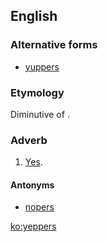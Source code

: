 ==English==

===Alternative forms===
* [[yuppers]]

===Etymology===
Diminutive of {{term|yep|lang=en}}.

===Adverb===
{{en-adv|-}}

# {{context|informal}} [[yes|Yes]].

====Antonyms====
* [[nopers]]

[[ko:yeppers]]